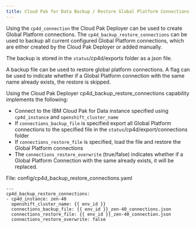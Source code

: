 ```yaml
---
title: Cloud Pak for Data Backup / Restore Global Platform Connections
---
```


Using the `cp4d_connection` the Cloud Pak Deployer can be used to create Global Platform connections. The `cp4d_backup_restore_connections` can be used to backup all current configured Global Platform connections, which are either created by the Cloud Pak Deployer or added manually. 

The backup is stored in the `status`/cp4d/exports folder as a json file. 

A backup file can be used to restore global platform connections. A flag can be used to indicate whether if a Global Platform connection with the same name already exists, the restore is skipped.

Using the Cloud Pak Deployer cp4d_backup_restore_connections capability implements the following:
- Connect to the IBM Cloud Pak for Data instance specified using `cp4d_instance` and `openshift_cluster_name`
- If `connections_backup_file` is specified export all Global Platform connections to the specified file in the `status`/cp4d/export/connections folder
- If `connections_restore_file` is specified, load the file and restore the Global Platform connections
- The `connections_restore_overwrite` (true/false) indicates whether if a Global Platform Connection with the same already exists, it will be replaced.

File: config/cp4d_backup_restore_connections.yaml

```
---
cp4d_backup_restore_connections:
- cp4d_instance: zen-40
  openshift_cluster_name: {{ env_id }}
  connections_backup_file: {{ env_id }}_zen-40_connections.json
  connections_restore_file: {{ env_id }}_zen-40_connection.json
  connections_restore_overwrite: false
```
